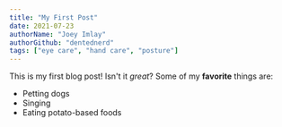 ```yaml
---
title: "My First Post"
date: 2021-07-23
authorName: "Joey Imlay"
authorGithub: "dentednerd"
tags: ["eye care", "hand care", "posture"]
---
```

This is my first blog post! Isn't it *great*?
Some of my **favorite** things are:
* Petting dogs
* Singing
* Eating potato-based foods
